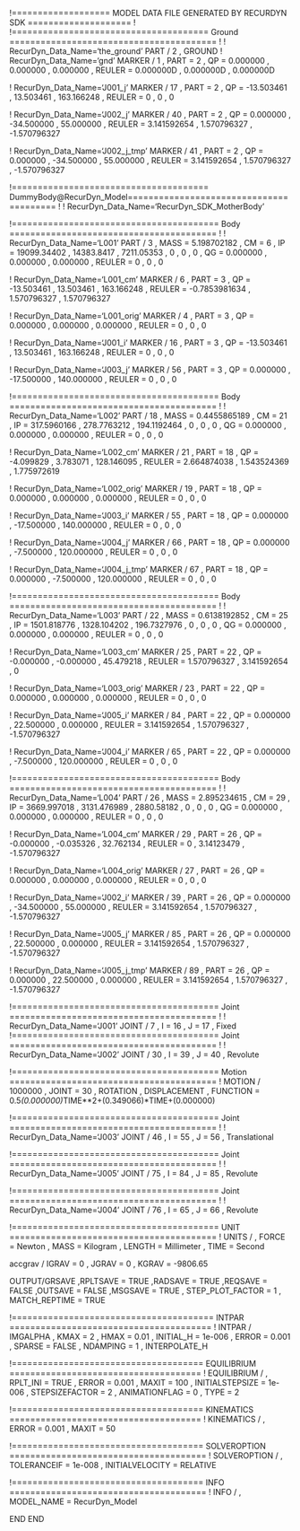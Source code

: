 !=================== MODEL DATA FILE GENERATED BY RECURDYN SDK ====================
!
!====================================== Ground ========================================
!
!                         RecurDyn_Data_Name='the_ground'
PART / 2 , GROUND
!                         RecurDyn_Data_Name='gnd'
MARKER / 1
, PART = 2
, QP = 0.000000 , 0.000000 , 0.000000
, REULER = 0.000000D , 0.000000D , 0.000000D
 
 


!                         RecurDyn_Data_Name='J001_j'
MARKER / 17
, PART = 2
, QP = -13.503461 , 13.503461 , 163.166248
, REULER = 0 , 0 , 0
 
 
!                         RecurDyn_Data_Name='J002_j'
MARKER / 40
, PART = 2
, QP = 0.000000 , -34.500000 , 55.000000
, REULER = 3.141592654 , 1.570796327 , -1.570796327
 
 
!                         RecurDyn_Data_Name='J002_j_tmp'
MARKER / 41
, PART = 2
, QP = 0.000000 , -34.500000 , 55.000000
, REULER = 3.141592654 , 1.570796327 , -1.570796327
 
 
!====================================== DummyBody@RecurDyn_Model========================================
!
!                         RecurDyn_Data_Name='RecurDyn_SDK_MotherBody'


!======================================== Body ========================================
!
!                         RecurDyn_Data_Name='L001'
PART / 3
, MASS = 5.198702182
, CM = 6
, IP = 19099.34402 , 14383.8417 , 7211.05353
, 0 , 0 , 0
, QG = 0.000000 , 0.000000 , 0.000000
, REULER = 0 , 0 , 0
 
 
!                         RecurDyn_Data_Name='L001_cm'
MARKER / 6
, PART = 3
, QP = -13.503461 , 13.503461 , 163.166248
, REULER = -0.7853981634 , 1.570796327 , 1.570796327
 
 
!                         RecurDyn_Data_Name='L001_orig'
MARKER / 4
, PART = 3
, QP = 0.000000 , 0.000000 , 0.000000
, REULER = 0 , 0 , 0
 
 
!                         RecurDyn_Data_Name='J001_i'
MARKER / 16
, PART = 3
, QP = -13.503461 , 13.503461 , 163.166248
, REULER = 0 , 0 , 0
 
 
!                         RecurDyn_Data_Name='J003_j'
MARKER / 56
, PART = 3
, QP = 0.000000 , -17.500000 , 140.000000
, REULER = 0 , 0 , 0
 
 
!======================================== Body ========================================
!
!                         RecurDyn_Data_Name='L002'
PART / 18
, MASS = 0.4455865189
, CM = 21
, IP = 317.5960166 , 278.7763212 , 194.1192464
, 0 , 0 , 0
, QG = 0.000000 , 0.000000 , 0.000000
, REULER = 0 , 0 , 0
 
 
!                         RecurDyn_Data_Name='L002_cm'
MARKER / 21
, PART = 18
, QP = -4.099829 , 3.783071 , 128.146095
, REULER = 2.664874038 , 1.543524369 , 1.775972619
 
 
!                         RecurDyn_Data_Name='L002_orig'
MARKER / 19
, PART = 18
, QP = 0.000000 , 0.000000 , 0.000000
, REULER = 0 , 0 , 0
 
 
!                         RecurDyn_Data_Name='J003_i'
MARKER / 55
, PART = 18
, QP = 0.000000 , -17.500000 , 140.000000
, REULER = 0 , 0 , 0
 
 
!                         RecurDyn_Data_Name='J004_j'
MARKER / 66
, PART = 18
, QP = 0.000000 , -7.500000 , 120.000000
, REULER = 0 , 0 , 0
 
 
!                         RecurDyn_Data_Name='J004_j_tmp'
MARKER / 67
, PART = 18
, QP = 0.000000 , -7.500000 , 120.000000
, REULER = 0 , 0 , 0
 
 
!======================================== Body ========================================
!
!                         RecurDyn_Data_Name='L003'
PART / 22
, MASS = 0.6138192852
, CM = 25
, IP = 1501.818776 , 1328.104202 , 196.7327976
, 0 , 0 , 0
, QG = 0.000000 , 0.000000 , 0.000000
, REULER = 0 , 0 , 0
 
 
!                         RecurDyn_Data_Name='L003_cm'
MARKER / 25
, PART = 22
, QP = -0.000000 , -0.000000 , 45.479218
, REULER = 1.570796327 , 3.141592654 , 0
 
 
!                         RecurDyn_Data_Name='L003_orig'
MARKER / 23
, PART = 22
, QP = 0.000000 , 0.000000 , 0.000000
, REULER = 0 , 0 , 0
 
 
!                         RecurDyn_Data_Name='J005_i'
MARKER / 84
, PART = 22
, QP = 0.000000 , 22.500000 , 0.000000
, REULER = 3.141592654 , 1.570796327 , -1.570796327
 
 
!                         RecurDyn_Data_Name='J004_i'
MARKER / 65
, PART = 22
, QP = 0.000000 , -7.500000 , 120.000000
, REULER = 0 , 0 , 0
 
 
!======================================== Body ========================================
!
!                         RecurDyn_Data_Name='L004'
PART / 26
, MASS = 2.895234615
, CM = 29
, IP = 3669.997018 , 3131.476989 , 2880.58182
, 0 , 0 , 0
, QG = 0.000000 , 0.000000 , 0.000000
, REULER = 0 , 0 , 0
 
 
!                         RecurDyn_Data_Name='L004_cm'
MARKER / 29
, PART = 26
, QP = -0.000000 , -0.035326 , 32.762134
, REULER = 0 , 3.14123479 , -1.570796327
 
 
!                         RecurDyn_Data_Name='L004_orig'
MARKER / 27
, PART = 26
, QP = 0.000000 , 0.000000 , 0.000000
, REULER = 0 , 0 , 0
 
 
!                         RecurDyn_Data_Name='J002_i'
MARKER / 39
, PART = 26
, QP = 0.000000 , -34.500000 , 55.000000
, REULER = 3.141592654 , 1.570796327 , -1.570796327
 
 
!                         RecurDyn_Data_Name='J005_j'
MARKER / 85
, PART = 26
, QP = 0.000000 , 22.500000 , 0.000000
, REULER = 3.141592654 , 1.570796327 , -1.570796327
 
 
!                         RecurDyn_Data_Name='J005_j_tmp'
MARKER / 89
, PART = 26
, QP = 0.000000 , 22.500000 , 0.000000
, REULER = 3.141592654 , 1.570796327 , -1.570796327
 
 
!======================================== Joint ========================================
!
!                         RecurDyn_Data_Name='J001'
JOINT / 7
, I = 16
, J = 17
, Fixed
!======================================== Joint ========================================
!
!                         RecurDyn_Data_Name='J002'
JOINT / 30
, I = 39
, J = 40
, Revolute
 
 
!======================================== Motion ========================================
!
MOTION / 1000000
, JOINT = 30
, ROTATION 
, DISPLACEMENT 
, FUNCTION = 0.5*(0.000000)*TIME**2+(0.349066)*TIME+(0.000000)\
 
 
!======================================== Joint ========================================
!
!                         RecurDyn_Data_Name='J003'
JOINT / 46
, I = 55
, J = 56
, Translational
 
 
!======================================== Joint ========================================
!
!                         RecurDyn_Data_Name='J005'
JOINT / 75
, I = 84
, J = 85
, Revolute
 
 
!======================================== Joint ========================================
!
!                         RecurDyn_Data_Name='J004'
JOINT / 76
, I = 65
, J = 66
, Revolute
 
 
!======================================== UNIT ========================================
!
UNITS / 
, FORCE = Newton
, MASS = Kilogram
, LENGTH = Millimeter
, TIME = Second


accgrav /  IGRAV = 0
, JGRAV = 0
, KGRAV = -9806.65


OUTPUT/GRSAVE
,RPLTSAVE = TRUE
,RADSAVE = TRUE
,REQSAVE = FALSE
,OUTSAVE = FALSE
,MSGSAVE = TRUE
, STEP_PLOT_FACTOR = 1
, MATCH_REPTIME = TRUE


!======================================= INTPAR =======================================
!
INTPAR / IMGALPHA
, KMAX = 2
, HMAX = 0.01
, INITIAL_H = 1e-006
, ERROR = 0.001
, SPARSE = FALSE
, NDAMPING = 1
, INTERPOLATE_H


!===================================== EQUILIBRIUM =====================================
!
EQUILIBRIUM /
, RPLT_INI = TRUE
, ERROR = 0.001
, MAXIT = 100
, INITIALSTEPSIZE = 1e-006
, STEPSIZEFACTOR = 2
, ANIMATIONFLAG = 0
, TYPE = 2


!===================================== KINEMATICS =====================================
!
KINEMATICS /
, ERROR = 0.001
, MAXIT = 50




!===================================== SOLVEROPTION ======================================
!
SOLVEROPTION /
, TOLERANCEIF  = 1e-008
, INITIALVELOCITY  = RELATIVE


!===================================== INFO ======================================
!
INFO /
, MODEL_NAME = RecurDyn_Model


END
END
